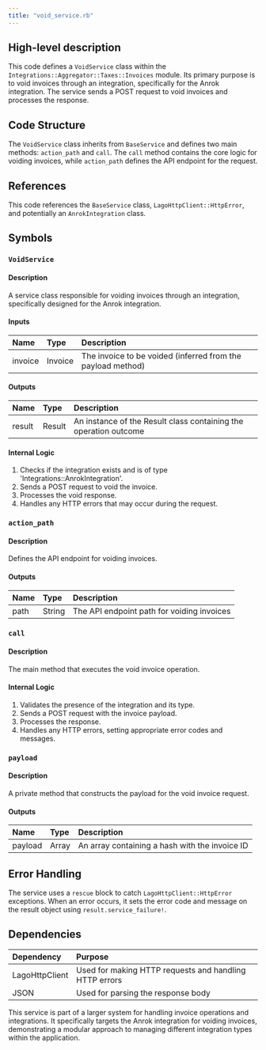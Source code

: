 ```yaml
---
title: "void_service.rb"
---
```


## High-level description
This code defines a `VoidService` class within the `Integrations::Aggregator::Taxes::Invoices` module. Its primary purpose is to void invoices through an integration, specifically for the Anrok integration. The service sends a POST request to void invoices and processes the response.

## Code Structure
The `VoidService` class inherits from `BaseService` and defines two main methods: `action_path` and `call`. The `call` method contains the core logic for voiding invoices, while `action_path` defines the API endpoint for the request.

## References
This code references the `BaseService` class, `LagoHttpClient::HttpError`, and potentially an `AnrokIntegration` class.

## Symbols

### `VoidService`
#### Description
A service class responsible for voiding invoices through an integration, specifically designed for the Anrok integration.

#### Inputs
| Name | Type | Description |
|:-----|:-----|:------------|
| invoice | Invoice | The invoice to be voided (inferred from the payload method) |

#### Outputs
| Name | Type | Description |
|:-----|:-----|:------------|
| result | Result | An instance of the Result class containing the operation outcome |

#### Internal Logic
1. Checks if the integration exists and is of type 'Integrations::AnrokIntegration'.
2. Sends a POST request to void the invoice.
3. Processes the void response.
4. Handles any HTTP errors that may occur during the request.

### `action_path`
#### Description
Defines the API endpoint for voiding invoices.

#### Outputs
| Name | Type | Description |
|:-----|:-----|:------------|
| path | String | The API endpoint path for voiding invoices |

### `call`
#### Description
The main method that executes the void invoice operation.

#### Internal Logic
1. Validates the presence of the integration and its type.
2. Sends a POST request with the invoice payload.
3. Processes the response.
4. Handles any HTTP errors, setting appropriate error codes and messages.

### `payload`
#### Description
A private method that constructs the payload for the void invoice request.

#### Outputs
| Name | Type | Description |
|:-----|:-----|:------------|
| payload | Array | An array containing a hash with the invoice ID |

## Error Handling
The service uses a `rescue` block to catch `LagoHttpClient::HttpError` exceptions. When an error occurs, it sets the error code and message on the result object using `result.service_failure!`.

## Dependencies
| Dependency | Purpose |
|:-----------|:--------|
| LagoHttpClient | Used for making HTTP requests and handling HTTP errors |
| JSON | Used for parsing the response body |

This service is part of a larger system for handling invoice operations and integrations. It specifically targets the Anrok integration for voiding invoices, demonstrating a modular approach to managing different integration types within the application.